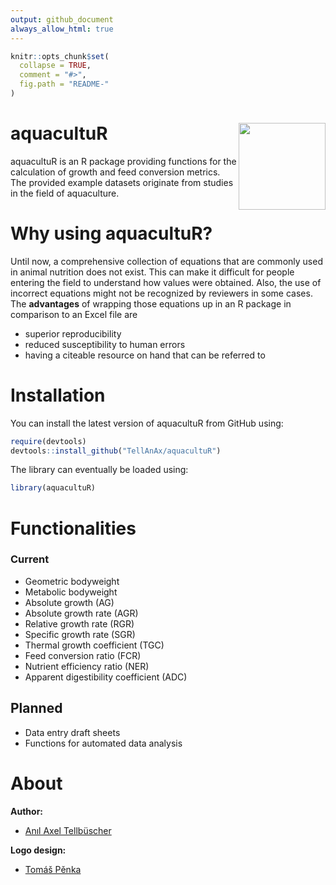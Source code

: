 ```yaml
---
output: github_document
always_allow_html: true
---
```


<!-- README.md is generated from README.Rmd. Please edit that file -->

```r
knitr::opts_chunk$set(
  collapse = TRUE,
  comment = "#>",
  fig.path = "README-"
)
```

# aquacultuR <img src="man/figures/logo.png" align="right" height="139" alt="" />

aquacultuR is an R package providing functions for the calculation of growth and feed conversion metrics. The provided example datasets originate from studies in the field of aquaculture.

# Why using aquacultuR?
Until now, a comprehensive collection of equations that are commonly used in animal nutrition does not exist. This can make it difficult for people entering the field to understand how values were obtained. Also, the use of incorrect equations might not be recognized by reviewers in some cases.
The **advantages** of wrapping those equations up in an R package in comparison to an Excel file are

- superior reproducibility
- reduced susceptibility to human errors
- having a citeable resource on hand that can be referred to



# Installation
You can install the latest version of aquacultuR from GitHub using:

```r
require(devtools)
devtools::install_github("TellAnAx/aquacultuR")
```

The library can eventually be loaded using:

```r
library(aquacultuR)
```


# Functionalities

### Current

- Geometric bodyweight
- Metabolic bodyweight
- Absolute growth (AG)
- Absolute growth rate (AGR)
- Relative growth rate (RGR)
- Specific growth rate (SGR)
- Thermal growth coefficient (TGC)
- Feed conversion ratio (FCR)
- Nutrient efficiency ratio (NER)
- Apparent digestibility coefficient (ADC)



## Planned
- Data entry draft sheets
- Functions for automated data analysis





# About

**Author:**

-   [Anıl Axel Tellbüscher](https://anil.tellbuescher.online)


**Logo design:**

-   [Tomáš Pěnka](https://www.linkedin.com/in/tomáš-pěnka-a25866287/)
